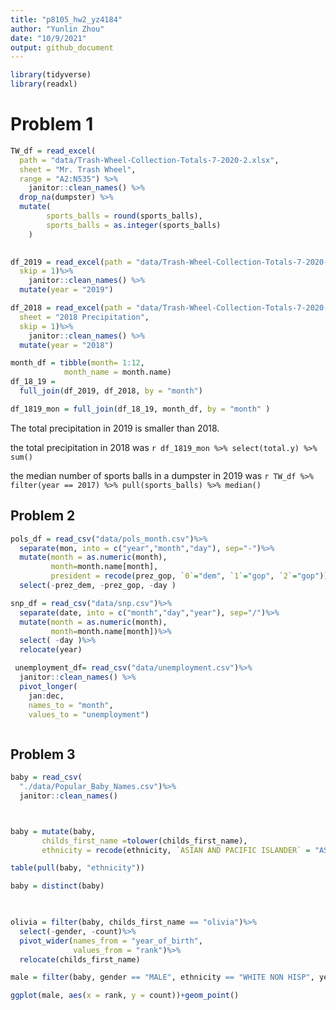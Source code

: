 ```yaml
---
title: "p8105_hw2_yz4184"
author: "Yunlin Zhou"
date: "10/9/2021"
output: github_document
---
```

```r
library(tidyverse)
library(readxl)
```

# Problem 1

```r
TW_df = read_excel(
  path = "data/Trash-Wheel-Collection-Totals-7-2020-2.xlsx",
  sheet = "Mr. Trash Wheel",
  range = "A2:N535") %>% 
	janitor::clean_names() %>% 
  drop_na(dumpster) %>% 
  mutate(
		sports_balls = round(sports_balls),
		sports_balls = as.integer(sports_balls)
	)
   
```


```r
df_2019 = read_excel(path = "data/Trash-Wheel-Collection-Totals-7-2020-2.xlsx",sheet = "2019 Precipitation",
  skip = 1)%>% 
	janitor::clean_names() %>% 
  mutate(year = "2019")

df_2018 = read_excel(path = "data/Trash-Wheel-Collection-Totals-7-2020-2.xlsx",
  sheet = "2018 Precipitation",
  skip = 1)%>% 
	janitor::clean_names() %>% 
  mutate(year = "2018")
```

```r
month_df = tibble(month= 1:12, 
            month_name = month.name)
df_18_19 = 
  full_join(df_2019, df_2018, by = "month")

df_1819_mon = full_join(df_18_19, month_df, by = "month" )

```

The total precipitation in 2019 is smaller than 2018.

the total precipitation in 2018 was `r df_1819_mon %>% select(total.y) %>% sum()`

the median number of sports balls in a dumpster in 2019 was `r TW_df %>% filter(year == 2017) %>% pull(sports_balls) %>% median()`

## Problem 2

```r
pols_df = read_csv("data/pols_month.csv")%>%
  separate(mon, into = c("year","month","day"), sep="-")%>%
  mutate(month = as.numeric(month),
         month=month.name[month],
         president = recode(prez_gop, `0`="dem", `1`="gop", `2`="gop"))%>%
  select(-prez_dem, -prez_gop, -day )
```

```r
snp_df = read_csv("data/snp.csv")%>%
  separate(date, into = c("month","day","year"), sep="/")%>%
  mutate(month = as.numeric(month),
         month=month.name[month])%>%
  select( -day )%>%
  relocate(year)
```

```r
 unemployment_df= read_csv("data/unemployment.csv")%>%
  janitor::clean_names() %>% 
  pivot_longer(
    jan:dec,
    names_to = "month", 
    values_to = "unemployment")
```

```r

```


## Problem 3

```r
baby = read_csv(
  "./data/Popular_Baby_Names.csv")%>%
  janitor::clean_names()



baby = mutate(baby,
       childs_first_name =tolower(childs_first_name),
       ethnicity = recode(ethnicity, `ASIAN AND PACIFIC ISLANDER` = "ASIAN AND PACI", `BLACK NON HISPANIC` = "BLACK NON HISP", `WHITE NON HISPANIC` = "WHITE NON HISP"))

table(pull(baby, "ethnicity"))

baby = distinct(baby)

  
```

```r
olivia = filter(baby, childs_first_name == "olivia")%>%
  select(-gender, -count)%>%
  pivot_wider(names_from = "year_of_birth",
              values_from = "rank")%>%
  relocate(childs_first_name)

```

```r
male = filter(baby, gender == "MALE", ethnicity == "WHITE NON HISP", year_of_birth == "2016")

ggplot(male, aes(x = rank, y = count))+geom_point()
```

